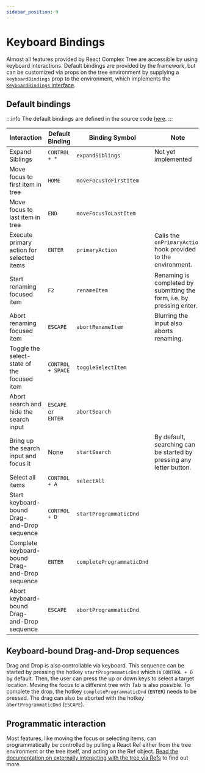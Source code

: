 ```yaml
---
sidebar_position: 9
---
```


# Keyboard Bindings

Almost all features provided by React Complex Tree are accessible by using keyboard interactions. Default
bindings are provided by the framework, but can be customized via props on the tree environment by supplying
a `keyboardBindings` prop to the environment, which implements the
[`KeyboardBindings` interface](/docs/api/interfaces/keyboardbindings).

## Default bindings

:::info
The default bindings are defined in the source code
[here](https://github.com/lukasbach/react-complex-tree/blob/main/packages/core/src/hotkeys/defaultKeyboardBindings.ts).
:::

| Interaction                                    | Default Binding     | Binding Symbol            | Note                                                                  |
| ---------------------------------------------- | ------------------- | ------------------------- | --------------------------------------------------------------------- |
| Expand Siblings                                | `CONTROL + *`       | `expandSiblings`          | Not yet implemented                                                   |
| Move focus to first item in tree               | `HOME`              | `moveFocusToFirstItem`    |                                                                       |
| Move focus to last item in tree                | `END`               | `moveFocusToLastItem`     |                                                                       |
| Execute primary action for selected items      | `ENTER`             | `primaryAction`           | Calls the `onPrimaryAction` hook provided to the environment.         |
| Start renaming focused item                    | `F2`                | `renameItem`              | Renaming is completed by submitting the form, i.e. by pressing enter. |
| Abort renaming focused item                    | `ESCAPE`            | `abortRenameItem`         | Blurring the input also aborts renaming.                              |
| Toggle the select-state of the focused item    | `CONTROL + SPACE`   | `toggleSelectItem`        |                                                                       |
| Abort search and hide the search input         | `ESCAPE` or `ENTER` | `abortSearch`             |                                                                       |
| Bring up the search input and focus it         | None                | `startSearch`             | By default, searching can be started by pressing any letter button.   |
| Select all items                               | `CONTROL + A`       | `selectAll`               |                                                                       |
| Start keyboard-bound Drag-and-Drop sequence    | `CONTROL + D`       | `startProgrammaticDnd`    |                                                                       |
| Complete keyboard-bound Drag-and-Drop sequence | `ENTER`             | `completeProgrammaticDnd` |                                                                       |
| Abort keyboard-bound Drag-and-Drop sequence    | `ESCAPE`            | `abortProgrammaticDnd`    |                                                                       |

## Keyboard-bound Drag-and-Drop sequences

Drag and Drop is also controllable via keyboard. This sequence can be started by pressing the
hotkey `startProgrammaticDnd` which is `CONTROL + D` by default. Then, the user can press the up or down keys
to select a target location. Moving the focus to a different tree with Tab is also possible. To complete the drop,
the hotkey `completeProgrammaticDnd` (`ENTER`) needs to be pressed. The drag can also be aborted with the hotkey
`abortProgrammaticDnd` (`ESCAPE`).

## Programmatic interaction

Most features, like moving the focus or selecting items, can programmatically be controlled by pulling a React Ref
either from the tree environment or the tree itself, and acting on the Ref object.
[Read the documentation on externally interacting with the tree via Refs](/docs/guides/refs) to find out more.
